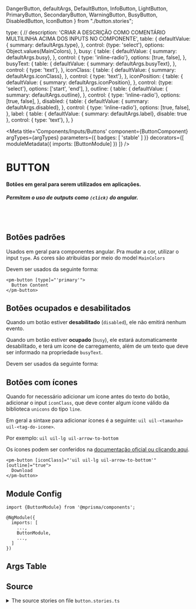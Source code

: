   DangerButton,
  defaultArgs,
  DefaultButton,
  InfoButton, LightButton,
  PrimaryButton,
  SecondaryButton,
  WarningButton,
  BusyButton,
  DisabledButton,
  IconButton
} from "./button.stories";

  type: {
    // description: 'CRIAR A DESCRIÇÃO COMO COMENTÁRIO MULTILINHA ACIMA DOS INPUTS NO COMPONENTE',
    table: {
      defaultValue: { summary: defaultArgs.type},
    },
    control: {type: 'select'}, options: Object.values(MainColors),
  },
  busy: {
    table: {
      defaultValue: { summary: defaultArgs.busy},
    },
    control: { type: 'inline-radio'}, options: [true, false],
  },
  busyText: {
    table: {
      defaultValue: { summary: defaultArgs.busyText},
    },
    control: { type: 'text'},
  },
  iconClass: {
    table: {
      defaultValue: { summary: defaultArgs.iconClass},
    },
    control: { type: 'text'},
  },
  iconPosition: {
    table: {
      defaultValue: { summary: defaultArgs.iconPosition},
    },
    control: {type: 'select'}, options: ['start', 'end'],
  },
  outline: {
    table: {
      defaultValue: { summary: defaultArgs.outline},
    },
    control: { type: 'inline-radio'}, options: [true, false],
  },
  disabled: {
    table: {
      defaultValue: { summary: defaultArgs.disabled},
    },
    control: { type: 'inline-radio'}, options: [true, false],
  },
  label: {
    table: {
      defaultValue: { summary: defaultArgs.label},
      disable: true
    },
    control: { type: 'text'},
  },
}

<Meta
  title='Components/Inputs/Buttons'
  component={ButtonComponent}
  argTypes={argTypes}
  parameters={{ badges: [ 'stable' ] }}
  decorators={[
    moduleMetadata({
      imports: [ButtonModule]
    })
  ]}
/>


# BUTTON

#### Botões em geral para serem utilizados em aplicações.
##### Permitem o uso de outputs como `(click)` do angular.

<br/>
<br/>

## Botões padrões

Usados em geral para componentes angular. Pra mudar a cor, utilizar o input `type`.
As cores são atribuídas por meio do model `MainColors`

Devem ser usados da seguinte forma:

```
<pm-button [type]="'primary'">
  Button Content
</pm-button>
```

<Canvas>
  <Story name='Default' story={DefaultButton} />
  <Story name='Primary' story={PrimaryButton} />
  <Story name='Secondary' story={SecondaryButton} />
  <Story name='Info' story={InfoButton} />
  <Story name='Warning' story={WarningButton} />
  <Story name='Danger' story={DangerButton} />
  <Story name='Light' story={LightButton} />
</Canvas>

## Botões ocupados e desabilitados

Quando um botão estiver **desabilitado** (`disabled`), ele não emitirá nenhum evento.

Quando um botão estiver **ocupado** (`busy`), ele estará automaticamente desabilitado,
e terá um ícone de carregamento, além de um texto que deve ser informado na propriedade `busyText`.

Devem ser usados da seguinte forma:

<Canvas>
  <Story name='Disabled' story={DisabledButton}/>
  <Story name='Busy' story={BusyButton} />
</Canvas>

## Botões com ícones

Quando for necessário adicionar um ícone antes do texto do botão, adicionar o input `iconClass`,
que deve conter algum ícone válido da biblioteca `unicons` do tipo `line`.

Em geral a sintaxe para adicionar ícones é a seguinte: `uil uil-<tamanho> uil-<tag-do-icone>`.

Por exemplo: `uil uil-lg uil-arrow-to-bottom`

Os ícones podem ser conferidos na
[documentação oficial ou clicando aqui](https://iconscout.com/unicons/explore/line).

<Canvas>
  <Story name='Icon' story={IconButton}/>
</Canvas>

```
<pm-button [iconClass]="'uil uil-lg uil-arrow-to-bottom'" [outline]="true">
  Download
</pm-button>
```

## Module Config

```
import {ButtonModule} from '@mprisma/components';

@NgModule({
  imports: [
    ...,
    ButtonModule,
    ...,
  ]
})
```

## Args Table

<ArgsTable story='Default'/>

## Source

<details>
  <summary>The source stories on file <code>button.stories.ts</code></summary>
  <Source code={SourceStory} language='ts' />
</details>
